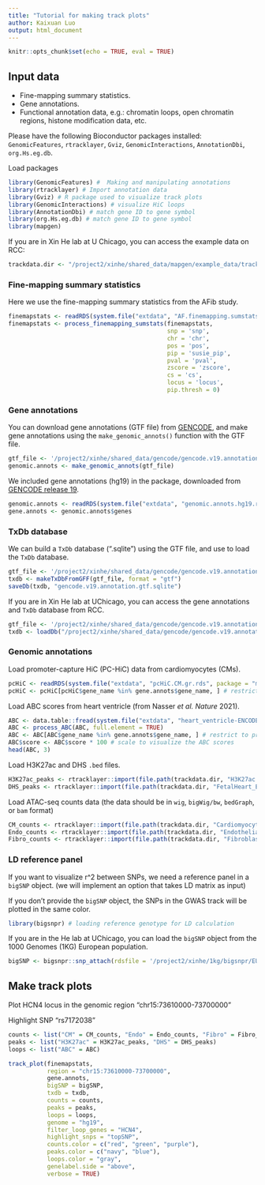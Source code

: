 ```yaml
---
title: "Tutorial for making track plots"
author: Kaixuan Luo
output: html_document
---
```


```r
knitr::opts_chunk$set(echo = TRUE, eval = TRUE)
```

## Input data

* Fine-mapping summary statistics.
* Gene annotations.
* Functional annotation data, e.g.: chromatin loops, open chromatin regions,
histone modification data, etc.

Please have the following Bioconductor packages installed:
`GenomicFeatures`, `rtracklayer`, `Gviz`, 
`GenomicInteractions`, `AnnotationDbi`, `org.Hs.eg.db`.

Load packages
```r
library(GenomicFeatures) #  Making and manipulating annotations
library(rtracklayer) # Import annotation data
library(Gviz) # R package used to visualize track plots
library(GenomicInteractions) # visualize HiC loops
library(AnnotationDbi) # match gene ID to gene symbol
library(org.Hs.eg.db) # match gene ID to gene symbol
library(mapgen)
```

If you are in Xin He lab at U Chicago, you can access the example data on RCC:
```r
trackdata.dir <- "/project2/xinhe/shared_data/mapgen/example_data/trackplot"
```

### Fine-mapping summary statistics 

Here we use the fine-mapping summary statistics from the AFib study.
```r
finemapstats <- readRDS(system.file("extdata", "AF.finemapping.sumstats.rds", package = "mapgen"))
finemapstats <- process_finemapping_sumstats(finemapstats, 
                                             snp = 'snp', 
                                             chr = 'chr', 
                                             pos = 'pos', 
                                             pip = 'susie_pip', 
                                             pval = 'pval', 
                                             zscore = 'zscore', 
                                             cs = 'cs', 
                                             locus = 'locus',  
                                             pip.thresh = 0)
```

### Gene annotations

You can download gene annotations (GTF file) from [GENCODE][GENCODE], 
and make gene annotations using the `make_genomic_annots()` function with the GTF file. 

```r
gtf_file <- '/project2/xinhe/shared_data/gencode/gencode.v19.annotation.gtf.gz'
genomic.annots <- make_genomic_annots(gtf_file)
```

We included gene annotations (hg19) in the package, downloaded from 
[GENCODE release 19][GENCODE V19].
```r
genomic.annots <- readRDS(system.file("extdata", "genomic.annots.hg19.rds", package = "mapgen"))
gene.annots <- genomic.annots$genes
```

### TxDb database

We can build a `TxDb` database (".sqlite") using the GTF file,
and use \code{loadDb()} to load the `TxDb` database.
```r
gtf_file <- '/project2/xinhe/shared_data/gencode/gencode.v19.annotation.gtf.gz'
txdb <- makeTxDbFromGFF(gtf_file, format = "gtf")
saveDb(txdb, "gencode.v19.annotation.gtf.sqlite")
```

If you are in Xin He lab at UChicago, you can access the gene annotations and 
`TxDb` database from RCC. 
```r
gtf_file <- '/project2/xinhe/shared_data/gencode/gencode.v19.annotation.gtf.gz'
txdb <- loadDb("/project2/xinhe/shared_data/gencode/gencode.v19.annotation.gtf.sqlite")
```

### Genomic annotations

Load promoter-capture HiC (PC-HiC) data from cardiomyocytes (CMs).
```r
pcHiC <- readRDS(system.file("extdata", "pcHiC.CM.gr.rds", package = "mapgen"))
pcHiC <- pcHiC[pcHiC$gene_name %in% gene.annots$gene_name, ] # restrict to protein coding genes
```

Load ABC scores from heart ventricle (from Nasser *et al.* *Nature* 2021).
```r
ABC <- data.table::fread(system.file("extdata", "heart_ventricle-ENCODE_ABC.tsv.gz", package = "mapgen"))
ABC <- process_ABC(ABC, full.element = TRUE)
ABC <- ABC[ABC$gene_name %in% gene.annots$gene_name, ] # restrict to protein coding genes
ABC$score <- ABC$score * 100 # scale to visualize the ABC scores
head(ABC, 3)
```

Load H3K27ac and DHS `.bed` files.

```r
H3K27ac_peaks <- rtracklayer::import(file.path(trackdata.dir, "H3K27ac.heart.concat.hg19.bed.gz"))
DHS_peaks <- rtracklayer::import(file.path(trackdata.dir, "FetalHeart_E083.DNase.hg19.narrowPeak.bed.gz"))
```

Load ATAC-seq counts data (the data should be in `wig`, `bigWig/bw`, `bedGraph`, or `bam` format)
```r
CM_counts <- rtracklayer::import(file.path(trackdata.dir, "Cardiomyocyte.atac.hg19.bedGraph.gz"))
Endo_counts <- rtracklayer::import(file.path(trackdata.dir, "Endothelial.atac.hg19.bedGraph.gz")) 
Fibro_counts <- rtracklayer::import(file.path(trackdata.dir, "Fibroblast.atac.hg19.bedGraph.gz"))
```

### LD reference panel

If you want to visualize r^2 between SNPs, 
we need a reference panel in a `bigSNP` object. 
(we will implement an option that takes LD matrix as input)

If you don't provide the `bigSNP` object, 
the SNPs in the GWAS track will be plotted in the same color. 

```r
library(bigsnpr) # loading reference genotype for LD calculation
```

If you are in the He lab at UChicago, you can load the `bigSNP` object 
from the 1000 Genomes (1KG) European population. 
```r
bigSNP <- bigsnpr::snp_attach(rdsfile = '/project2/xinhe/1kg/bigsnpr/EUR_variable_1kg.rds')
```

## Make track plots

Plot HCN4 locus in the genomic region "chr15:73610000-73700000"

Highlight SNP "rs7172038"
```r
counts <- list("CM" = CM_counts, "Endo" = Endo_counts, "Fibro" = Fibro_counts)
peaks <- list("H3K27ac" = H3K27ac_peaks, "DHS" = DHS_peaks)
loops <- list("ABC" = ABC)

track_plot(finemapstats,
           region = "chr15:73610000-73700000",
           gene.annots,
           bigSNP = bigSNP,
           txdb = txdb,
           counts = counts,
           peaks = peaks,
           loops = loops,
           genome = "hg19",
           filter_loop_genes = "HCN4",
           highlight_snps = "topSNP", 
           counts.color = c("red", "green", "purple"),
           peaks.color = c("navy", "blue"),
           loops.color = "gray", 
           genelabel.side = "above",
           verbose = TRUE)
```

[GENCODE]: https://www.gencodegenes.org
[GENCODE V19]: https://ftp.ebi.ac.uk/pub/databases/gencode/Gencode_human/release_19/gencode.v19.annotation.gtf.gz
